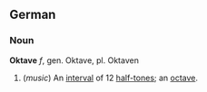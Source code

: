 == German ==
=== Noun ===
'''Oktave''' ''f'', gen. Oktave, pl. Oktaven

# (''music'') An [[interval]] of 12 [[half-tone]]s; an [[octave]].